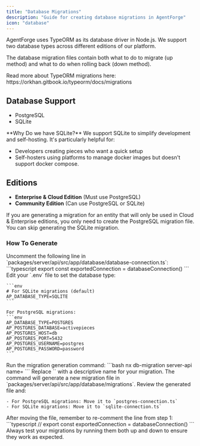 ```yaml
---
title: "Database Migrations"
description: "Guide for creating database migrations in AgentForge"
icon: "database"
---
```


AgentForge uses TypeORM as its database driver in Node.js. We support two database types across different editions of our platform.

The database migration files contain both what to do to migrate (up method) and what to do when rolling back (down method).

<Tip>
Read more about TypeORM migrations here:
https://orkhan.gitbook.io/typeorm/docs/migrations
</Tip>

## Database Support

- PostgreSQL
- SQLite

<Tip>
**Why Do we have SQLite?**
We support SQLite to simplify development and self-hosting. It's particularly helpful for:

- Developers creating pieces who want a quick setup
- Self-hosters using platforms to manage docker images but doesn't support docker compose.
</Tip>

## Editions

- **Enterprise & Cloud Edition** (Must use PostgreSQL)
- **Community Edition** (Can use PostgreSQL or SQLite)

<Tip>
If you are generating a migration for an entity that will only be used in Cloud & Enterprise editions, you only need to create the PostgreSQL migration file. You can skip generating the SQLite migration.
</Tip>


### How To Generate

<Steps>
  <Step title="Uncomment Database Connection Export">
    Uncomment the following line in `packages/server/api/src/app/database/database-connection.ts`:
    ```typescript
    export const exportedConnection = databaseConnection()
    ```
  </Step>

  <Step title="Configure Database Type">
    Edit your `.env` file to set the database type:

    ```env
    # For SQLite migrations (default)
    AP_DATABASE_TYPE=SQLITE
    ```

    For PostgreSQL migrations:
    ```env
    AP_DATABASE_TYPE=POSTGRES
    AP_POSTGRES_DATABASE=activepieces
    AP_POSTGRES_HOST=db
    AP_POSTGRES_PORT=5432
    AP_POSTGRES_USERNAME=postgres
    AP_POSTGRES_PASSWORD=password
    ```
  </Step>

  <Step title="Generate Migration">
    Run the migration generation command:
    ```bash
    nx db-migration server-api name=<MIGRATION_NAME>
    ```
    Replace `<MIGRATION_NAME>` with a descriptive name for your migration.
  </Step>

  <Step title="Move Migration File">
    The command will generate a new migration file in `packages/server/api/src/app/database/migrations`. 
    Review the generated file and:

    - For PostgreSQL migrations: Move it to `postgres-connection.ts`
    - For SQLite migrations: Move it to `sqlite-connection.ts`
  </Step>

  <Step title="Re-comment Export">
    After moving the file, remember to re-comment the line from step 1:
    ```typescript
    // export const exportedConnection = databaseConnection()
    ```
  </Step>
</Steps>

<Tip>
Always test your migrations by running them both up and down to ensure they work as expected.
</Tip>
